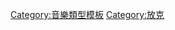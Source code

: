 {{Navbox
|name = Funk music
|titlestyle=background:orange;color:black;
|groupstyle = background:orange; color:black;
|title= [[放克|放克音樂]]
|state = {{{state|autocollapse}}}
|listclass = hlist
|list1=
* [[酸爵士]]
* {{link-en|Afrobeat|Afrobeat}}
* {{link-en|Brit funk|Brit funk}}
* {{link-en|Deep Funk|Deep Funk}}
* [[鼓打贝斯]]
* {{link-en|Electro-funk|Electro-funk}}
* {{link-en|Free funk|Free funk}}
* {{link-en|Funk carioca|Funk carioca}}
* {{link-en|Funk metal|Funk metal}}
* {{link-en|Funk rock|Funk rock}}
* {{link-en|Funktronica|Funktronica}}
* {{link-en|G-Funk|G-Funk}}
* {{link-en|Go-go|Go-go}}
* [[爵士放克]]
* {{link-en|Liquid funk|Liquid funk}}
* {{link-en|Melodic funk|Melodic funk}}
* {{link-en|Neurofunk|Neurofunk}}
* {{link-en|Nu-funk|Nu-funk}}
* [[P-Funk]]
* {{link-en|Post-disco|Post-disco}}
* {{link-en|Punk funk|Punk funk}}
* {{link-en|Skweee|Skweee}}
|group2= 關聯項目
|list2=
* {{link-en|放克音樂家列表|List of funk musicians}}
* {{link-en|Minneapolis sound|Minneapolis sound}}
* {{link-en|Rare groove|Rare groove}}
}}<noinclude>
{{collapsible option}}

[[Category:音樂類型模板]]
[[Category:放克]]
</noinclude>
